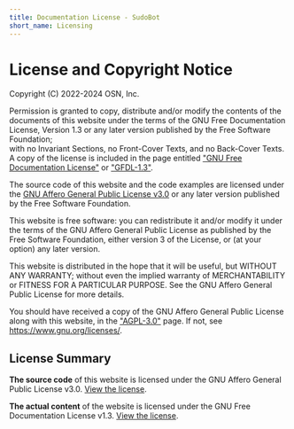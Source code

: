 ```yaml
---
title: Documentation License - SudoBot
short_name: Licensing
---
```


# License and Copyright Notice

Copyright (C) 2022-2024 OSN, Inc.

Permission is granted to copy, distribute and/or modify the 
contents of the documents of this website under the terms of 
the GNU Free Documentation License, Version 1.3 or any later version 
published by the Free Software Foundation;<br />
with no Invariant Sections, no Front-Cover Texts, and no Back-Cover Texts.
A copy of the license is included in the page entitled ["GNU
Free Documentation License"](./gfdl-1.3) or ["GFDL-1.3"](./gfdl-1.3).

The source code of this website and the code examples are licensed under
the [GNU Affero General Public License v3.0](./agpl-3.0) or any later version published 
by the Free Software Foundation.

This website is free software: you can redistribute it and/or modify
it under the terms of the GNU Affero General Public License as
published by the Free Software Foundation, either version 3 of the
License, or (at your option) any later version.

This website is distributed in the hope that it will be useful,
but WITHOUT ANY WARRANTY; without even the implied warranty of
MERCHANTABILITY or FITNESS FOR A PARTICULAR PURPOSE.  See the
GNU Affero General Public License for more details.

You should have received a copy of the GNU Affero General Public License
along with this website, in the ["AGPL-3.0"](./agpl-3.0) page. 
If not, see <https://www.gnu.org/licenses/>.

## License Summary

**The source code** of this website is licensed under the GNU Affero General Public License v3.0. [View the license](/licensing/agpl-3.0).

**The actual content** of the website is licensed under the GNU Free Documentation License v1.3. [View the license](/licensing/gfdl-1.3).